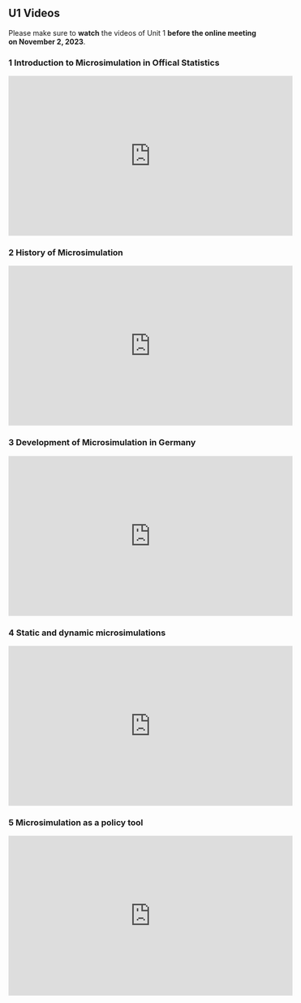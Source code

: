 ## U1 Videos {.unnumbered}

Please make sure to **watch** the videos of Unit 1 **before the online meeting on November 2, 2023**.

### 1 Introduction to Microsimulation in Offical Statistics

<iframe width="560" height="315" src="https://www.youtube.com/embed/nkTfxd5a6_Q?si=u-aoK_Xm1-gDGxik" title="YouTube video player" frameborder="0" allow="accelerometer; autoplay; clipboard-write; encrypted-media; gyroscope; picture-in-picture; web-share" allowfullscreen>

</iframe>

### 2 History of Microsimulation

<iframe width="560" height="315" src="https://www.youtube.com/embed/0uQl3seaJo0?si=3XkCZs0tbivP6yoB" title="YouTube video player" frameborder="0" allow="accelerometer; autoplay; clipboard-write; encrypted-media; gyroscope; picture-in-picture; web-share" allowfullscreen>

</iframe>

### 3 Development of Microsimulation in Germany

<iframe width="560" height="315" src="https://www.youtube.com/embed/eJugHoCMXzY?si=nlDgmTtSZLaavKTU" title="YouTube video player" frameborder="0" allow="accelerometer; autoplay; clipboard-write; encrypted-media; gyroscope; picture-in-picture; web-share" allowfullscreen>

</iframe>

### 4 Static and dynamic microsimulations

<iframe width="560" height="315" src="https://www.youtube.com/embed/svbdOGc6Myo?si=-RB095TZ5AtAqOl1" title="YouTube video player" frameborder="0" allow="accelerometer; autoplay; clipboard-write; encrypted-media; gyroscope; picture-in-picture; web-share" allowfullscreen>

</iframe>

### 5 Microsimulation as a policy tool

<iframe width="560" height="315" src="https://www.youtube.com/embed/Yzk6GHzeFSs?si=Ea3MsQBE-ZsBOcOe" title="YouTube video player" frameborder="0" allow="accelerometer; autoplay; clipboard-write; encrypted-media; gyroscope; picture-in-picture; web-share" allowfullscreen>

</iframe>
